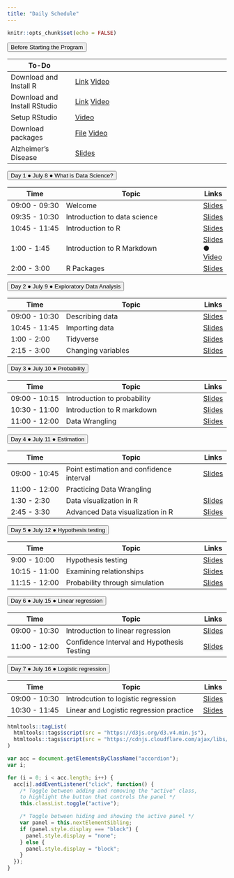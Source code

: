 ```yaml
---
title: "Daily Schedule"
---
```


```r
knitr::opts_chunk$set(echo = FALSE)
```

<button class="accordion">Before Starting the Program</button>
<div class="panel"> 

| To-Do         |                              | 
|---------------|------------------------------------|
| Download and Install R | [Link](https://mirror.las.iastate.edu/CRAN/) [Video](https://uci.yuja.com/V/Video?v=3173351&node=10757512&a=280036139&autoplay=1)|
| Download and Install RStudio| [Link](https://www.rstudio.com/products/rstudio/download/)  [Video](https://uci.yuja.com/V/Video?v=3173359&node=10757552&a=664679852&autoplay=1)|
|Setup RStudio| [Video](https://uci.yuja.com/V/Video?v=3173384&node=10757676&a=717681262&autoplay=1)       |
|Download packages |<a href="R-code/code-00-setup.R" download>File</a> [Video](https://uci.yuja.com/V/Video?v=3173415&node=10757778&a=1269482034&autoplay=1)|
|Alzheimer's Disease | [Slides](https://cosmos-datascience.github.io/slides/week01/2023_Intro_to_AD_Online.pdf) |

</div>


<!-- connecting to UCI email address-->
		
<button class="accordion">Day 1 &#9679; July 8 &#9679; What is Data Science? </button>
<div class="panel">

| Time          | Topic                              | Links |
|---------------|------------------------------------|-------|
| 09:00 - 09:30 | Welcome                            |[Slides](https://cosmos-datascience.github.io/slides/week01/01a-welcome.html)|
| 09:35 - 10:30 | Introduction to data science    |[Slides](https://cosmos-datascience.github.io/slides/week01/01b-intro-data-science.html)|
| 10:45 - 11:45 | Introduction to R    |[Slides](https://cosmos-datascience.github.io/slides/week01/Lab-01a-intro-R.html)|
| 1:00 - 1:45 | Introduction to R Markdown    |[Slides](https://cosmos-datascience.github.io/slides/week01/Lab-01b-intro-rmarkdown.html) &#9679; [Video](Lab-01b-intro-rmarkdown.mp4)  |
| 2:00 - 3:00 | R Packages    |[Slides](https://cosmos-datascience.github.io/slides/week01/Lab-01c-R-packages.html)|

</div>
		




<button class="accordion">Day 2 &#9679; July 9 &#9679; Exploratory Data Analysis </button>
<div class="panel">

| Time          | Topic                              | Links |
|---------------|------------------------------------|-------|
| 09:00 - 10:30 | Describing data                            |[Slides](https://cosmos-datascience.github.io/slides/week01/02a-describe-data.html) |
| 10:45 - 11:45 | Importing data               |[Slides](https://cosmos-datascience.github.io/slides/week01/Lab-02a-import-data.html)  |
| 1:00 - 2:00 | Tidyverse              | [Slides](https://cosmos-datascience.github.io/slides/week01/Lab-02b-intro-tidyverse.html)     |
| 2:15 - 3:00 | Changing variables              | [Slides](https://cosmos-datascience.github.io/slides/week01/Lab-02c-change-variable.html)     |
</div>
	
	

<button class="accordion">Day 3 &#9679; July 10 &#9679; Probability </button>
<div class="panel">

| Time          | Topic                              | Links |
|---------------|------------------------------------|-------|
| 09:00 - 10:15 | Introduction to probability                            |[Slides](https://cosmos-datascience.github.io/slides/week01/03a-intro-prob.html)|
| 10:30 - 11:00 | Introduction to R markdown         | [Slides](https://cosmos-datascience.github.io/slides/week01/Lab-02a-intro-rmarkdown-meng.html)|
| 11:00 - 12:00 | Data Wrangling         | [Slides](https://cosmos-datascience.github.io/slides/week01/Lab-05-data-wrangling.html)|

</div>
		



<button class="accordion">Day 4 &#9679; July 11 &#9679; Estimation </button>
<div class="panel">

| Time          | Topic                              | Links |
|---------------|------------------------------------|-------|
| 09:00 - 10:45 | Point estimation and confidence interval                        |[Slides](https://cosmos-datascience.github.io/slides/week01/04a-estimation.html) |
| 11:00 - 12:00 | Practicing Data Wrangling            | |
| 1:30 - 2:30 | Data visualization in R |[Slides](https://cosmos-datascience.github.io/slides/week01/Lab-02b-visualize-data-meng.html)
| 2:45 - 3:30 | Advanced Data visualization in R |[Slides](https://cosmos-datascience.github.io/slides/week01/Lab-02d-improve-dataviz-meng.html)       |

</div>
	
	


<button class="accordion">Day 5 &#9679; July 12 &#9679; Hypothesis testing </button>
<div class="panel">

| Time          | Topic                              | Links |
|---------------|------------------------------------|-------|
| 9:00 - 10:00 | Hypothesis testing                        |[Slides](https://cosmos-datascience.github.io/slides/week01/04b-hypothesis.html) |
| 10:15 - 11:00 | Examining relationships |[Slides](https://cosmos-datascience.github.io/slides/week01/05a-relationship.html)|
| 11:15 - 12:00 | Probability through simulation         | [Slides](https://cosmos-datascience.github.io/slides/week01/Lab-02c-simulation.html)|

</div>
		





<button class="accordion">Day 6 &#9679; July 15 &#9679; Linear regression </button>
<div class="panel">

| Time          | Topic                              | Links |
|---------------|------------------------------------|-------|
| 09:00 - 10:30 | Introduction to linear regression  |[Slides](https://cosmos-datascience.github.io/slides/week02/01a-regression.html)|
| 11:00 - 12:00 | Confidence Interval and Hypothesis Testing | [Slides](https://cosmos-datascience.github.io/slides/week02/Lab-01-confint.html)|
		
</div>


<button class="accordion">Day 7 &#9679; July 16 &#9679; Logistic regression </button>
<div class="panel">

| Time          | Topic                              | Links |
|---------------|------------------------------------|-------|
| 09:00 - 10:30 | Introdcution to logistic regression  | [Slides](https://cosmos-datascience.github.io/slides/week02/02a-logit.html) |
| 10:30 - 11:45 | Linear and Logistic regression practice        | [Slides](https://cosmos-datascience.github.io/slides/week02/Lab-week20b-regression.html)|
</div>
		


	
	
```r
htmltools::tagList(
  htmltools::tags$script(src = "https://d3js.org/d3.v4.min.js"),
  htmltools::tags$script(src = "https://cdnjs.cloudflare.com/ajax/libs/dimple/2.3.0/dimple.latest.min.js")
)
```

```js
var acc = document.getElementsByClassName("accordion");
var i;

for (i = 0; i < acc.length; i++) {
  acc[i].addEventListener("click", function() {
    /* Toggle between adding and removing the "active" class,
    to highlight the button that controls the panel */
    this.classList.toggle("active");

    /* Toggle between hiding and showing the active panel */
    var panel = this.nextElementSibling;
    if (panel.style.display === "block") {
      panel.style.display = "none";
    } else {
      panel.style.display = "block";
    }
  });
}
```
